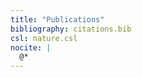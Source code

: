 ```yaml
---
title: "Publications"
bibliography: citations.bib
csl: nature.csl
nocite: |
  @*
---
```



::: {#refs}
:::